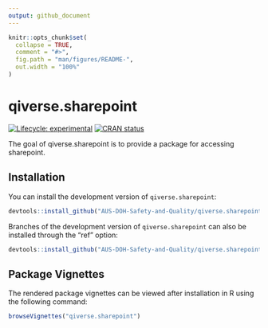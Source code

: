 ```yaml
---
output: github_document
---
```


<!-- README.md is generated from README.Rmd. Please edit that file -->

```r
knitr::opts_chunk$set(
  collapse = TRUE,
  comment = "#>",
  fig.path = "man/figures/README-",
  out.width = "100%"
)
```

# qiverse.sharepoint

<!-- badges: start -->

[![Lifecycle: experimental](https://img.shields.io/badge/lifecycle-experimental-orange.svg)](https://lifecycle.r-lib.org/articles/stages.html#experimental) [![CRAN status](https://www.r-pkg.org/badges/version/qiverse.sharepoint)](https://CRAN.R-project.org/package=qiverse.sharepoint)

<!-- badges: end -->

The goal of qiverse.sharepoint is to provide a package for accessing sharepoint.

## Installation

You can install the development version of `qiverse.sharepoint`:

``` r
devtools::install_github("AUS-DOH-Safety-and-Quality/qiverse.sharepoint")
```

Branches of the development version of `qiverse.sharepoint` can also be installed through the "ref" option:

``` r
devtools::install_github("AUS-DOH-Safety-and-Quality/qiverse.sharepoint", ref = "branch-a")
```

## Package Vignettes

The rendered package vignettes can be viewed after installation in R using the following command:

``` r
browseVignettes("qiverse.sharepoint")
```
